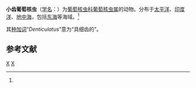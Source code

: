 {{Speciesbox
| taxon = Gigartacon denticulatus
| binomial_authority = ([[恩斯特·海克尔|Haeckel]], 1887)<ref name='id8914'>{{cite web| url =http://www.bioinfo.cn/db05/BjdwSpecies.php?action=view&id=8914| title =小齿葡萄核虫| work =《中国动物物种编目数据库》| publisher =中国科学院微生物研究所| author =中国科学院动物研究所| accessdate =2009-04-16| deadurl =yes| archiveurl =https://web.archive.org/web/20160305091744/http://www.bioinfo.cn/db05/BjdwSpecies.php?action=view&id=8914| archivedate =2016-03-05}}</ref>
}}

'''小齿葡萄核虫'''（[[学名|学名]]：{{lang|la|''Gigartacon denticulatus''}}）为[[葡萄核虫科|葡萄核虫科]][[葡萄核虫属|葡萄核虫属]]的动物。分布于[[太平洋|太平洋]]、[[印度洋|印度洋]]、[[地中海|地中海]]，包括[[东海|东海]]等海域。<ref name='id8914'/>

其[[种加词|种加词]]“''Denticulatus''”意为“具细齿的”。

== 参考文献 ==
{{reflist}}

{{放射虫小作品}}

{{Taxonbar}}
[[Category:1887年描述的动物|X]]
[[Category:葡萄核虫属|X]]